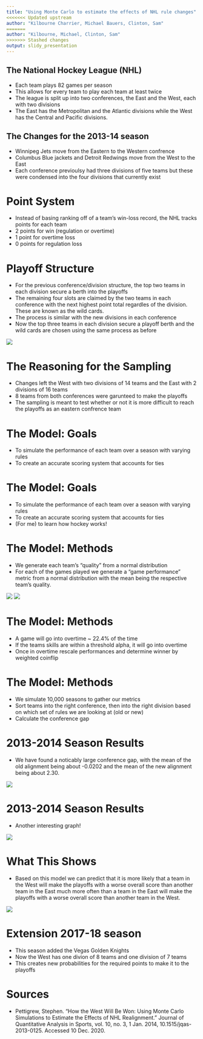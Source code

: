 ```yaml
---
title: "Using Monte Carlo to estimate the effects of NHL rule changes"
<<<<<<< Updated upstream
author: "Kilbourne Charrier, Michael Bauers, Clinton, Sam"
=======
author: "Kilbourne, Michael, Clinton, Sam"
>>>>>>> Stashed changes
output: slidy_presentation 
---
```


## The National Hockey League (NHL)

- Each team plays 82 games per season
- This allows for every team to play each team at least twice
- The league is split up into two conferences, the East and the West, each with two divisions
- The East has the Metropolitan and the Atlantic divisions while the West has the Central and Pacific divisions.

## The Changes for the 2013-14 season

- Winnipeg Jets move from the Eastern to the Western confrence
- Columbus Blue jackets and Detroit Redwings move from the West to the East
- Each conference previoulsy had three divisions of five teams but these were condensed into the four divisions that currently exist

# Point System
- Instead of basing ranking off of a team's win-loss record, the NHL tracks points for each team
- 2 points for win (regulation or overtime)
- 1 point for overtime loss
- 0 points for regulation loss

# Playoff Structure
- For the previous conference/division structure, the top two teams in each division secure a berth into the playoffs
- The remaining four slots are claimed by the two teams in each conference with the next highest point total regardles of the division. These are known as the wild cards.
- The process is similar with the new divisions in each conference
- Now the top three teams in each division secure a playoff berth and the wild cards are chosen using the same process as before

![](Images/nhl-playoff-bracket.jpg)

# The Reasoning for the Sampling

- Changes left the West with two divisions of 14 teams and the East with 2 divisions of 16 teams
- 8 teams from both conferences were garunteed to make the playoffs
- The sampling is meant to test whether or not it is more difficult to reach the playoffs as an eastern confrence team

# The Model: Goals

- To simulate the performance of each team over a season with varying rules
- To create an accurate scoring system that accounts for ties

# The Model: Goals

- To simulate the performance of each team over a season with varying rules
- To create an accurate scoring system that accounts for ties
- (For me) to learn how hockey works!

# The Model: Methods

- We generate each team's "quality" from a normal distribution
- For each of the games played we generate a "game performance" metric from a normal distribution with the mean being the respective team's quality.

![](Images/teamQuality.png)
![](Images/teamPerformance.png)

# The Model: Methods

- A game will go into overtime ~ 22.4% of the time
- If the teams skills are within a threshold alpha, it will go into overtime
- Once in overtime rescale performances and determine winner by weighted coinflip

# The Model: Methods

- We simulate 10,000 seasons to gather our metrics
- Sort teams into the right conference, then into the right division based on which set of rules we are looking at (old or new)
- Calculate the conference gap

# 2013-2014 Season Results

- We have found a noticably large conference gap, with the mean of the old alignment being about -0.0202 and the mean of the new alignment being about 2.30.

![](Images/GapVis.png)

# 2013-2014 Season Results

- Another interesting graph!

![](Images/SeedPlace.png)

# What This Shows

- Based on this model we can predict that it is more likely that a team in the West will make the playoffs with a worse overall score than another team in the East much more often than a team in the East will make the playoffs with a worse overall score than another team in the West.

![](Images/GapVis.png)

# Extension 2017-18 season

- This season added the Vegas Golden Knights
- Now the West has one divion of 8 teams and one division of 7 teams
- This creates new probabilities for the required points to make it to the playoffs

# Sources

- Pettigrew, Stephen. “How the West Will Be Won: Using Monte Carlo Simulations to Estimate the Effects of NHL Realignment.” Journal of Quantitative Analysis in Sports, vol. 10, no. 3, 1 Jan. 2014, 10.1515/jqas-2013-0125. Accessed 10 Dec. 2020.
